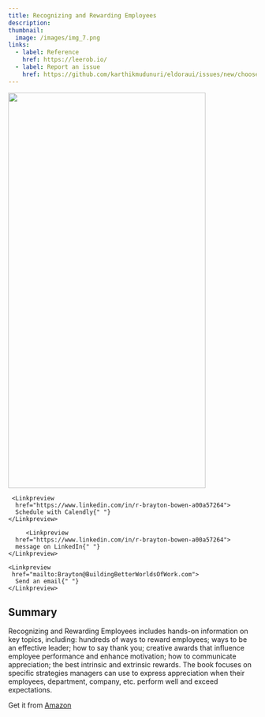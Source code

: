 ```yaml
---
title: Recognizing and Rewarding Employees
description:
thumbnail:
  image: /images/img_7.png
links:
  - label: Reference
    href: https://leerob.io/
  - label: Report an issue
    href: https://github.com/karthikmudunuri/eldoraui/issues/new/choose
---
```


<div className="flex justify-center items-center max-w-[800px] flex-col gap-4 ">
  <img
  width="400" height="800"
   src="/images/img_7.png"
    className=" rounded-xl border shadow-2xl"
  />
  <div className="flex w-full flex-col gap-2 my-8 sm:flex-row">

     <Linkpreview 
      href="https://www.linkedin.com/in/r-brayton-bowen-a00a57264">
      Schedule with Calendly{" "}
    </Linkpreview>

         <Linkpreview 
      href="https://www.linkedin.com/in/r-brayton-bowen-a00a57264">
      message on LinkedIn{" "}
    </Linkpreview>

    <Linkpreview 
     href="mailto:Brayton@BuildingBetterWorldsOfWork.com">
      Send an email{" "}
    </Linkpreview>

  </div>
</div>


## Summary

Recognizing and Rewarding Employees includes hands-on information on key topics, including: hundreds of ways to reward employees; ways to be an effective leader; how to say thank you; creative awards that influence employee performance and enhance motivation; how to communicate appreciation; the best intrinsic and extrinsic rewards. The book focuses on specific strategies managers can use to express appreciation when their employees, department, company, etc. perform well and exceed expectations.



Get it from [Amazon](https://www.amazon.com/Recognizing-Rewarding-Employees-Brayton-Bowen/dp/0071356177)
